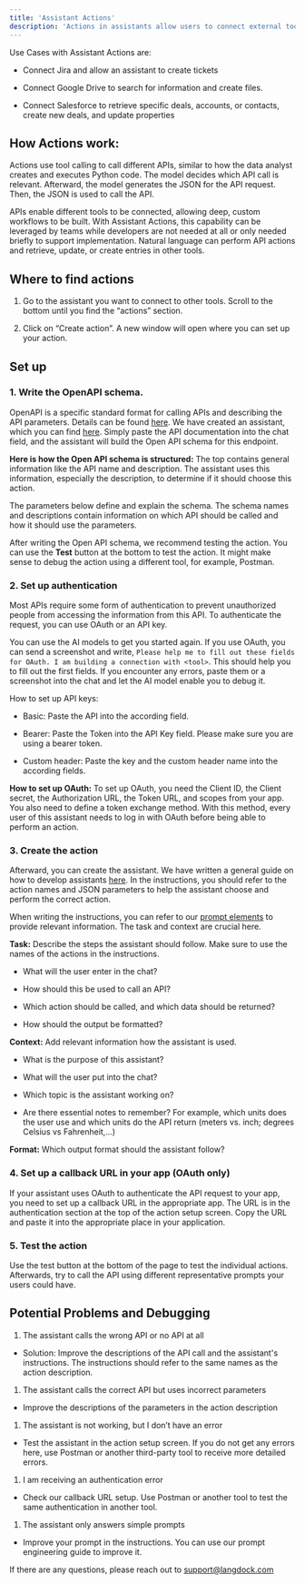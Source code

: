 ```yaml
---
title: 'Assistant Actions'
description: 'Actions in assistants allow users to connect external tools and perform API calls to retrieve information and send requests. This can be used to create entries in other tools.'
---
```


Use Cases with Assistant Actions are:

* Connect Jira and allow an assistant to create tickets

* Connect Google Drive to search for information and create files.

* Connect Salesforce to retrieve specific deals, accounts, or contacts, create new deals, and update properties

## How Actions work:

Actions use tool calling to call different APIs, similar to how the data analyst creates and executes Python code. The model decides which API call is relevant. Afterward, the model generates the JSON for the API request. Then, the JSON is used to call the API.

APIs enable different tools to be connected, allowing deep, custom workflows to be built. With Assistant Actions, this capability can be leveraged by teams while developers are not needed at all or only needed briefly to support implementation. Natural language can perform API actions and retrieve, update, or create entries in other tools.

## Where to find actions

1. Go to the assistant you want to connect to other tools. Scroll to the bottom until you find the “actions” section.

2. Click on “Create action”. A new window will open where you can set up your action.

## Set up

### 1. Write the OpenAPI schema.

OpenAPI is a specific standard format for calling APIs and describing the API parameters. Details can be found [here](https://swagger.io/specification/).
We have created an assistant, which you can find [here](https://docs.langdock.com/resources/actions-assistant). Simply paste the API documentation into the chat field, and the assistant will build the Open API schema for this endpoint.

**Here is how the Open API schema is structured:**
The top contains general information like the API name and description. The assistant uses this information, especially the description, to determine if it should choose this action.

The parameters below define and explain the schema. The schema names and descriptions contain information on which API should be called and how it should use the parameters.

After writing the Open API schema, we recommend testing the action. You can use the **Test** button at the bottom to test the action. It might make sense to debug the action using a different tool, for example, Postman.

### 2. Set up authentication

Most APIs require some form of authentication to prevent unauthorized people from accessing the information from this API. To authenticate the request, you can use OAuth or an API key.

You can use the AI models to get you started again. If you use OAuth, you can send a screenshot and write, `Please help me to fill out these fields for OAuth. I am building a connection with <tool>`. This should help you to fill out the first fields. If you encounter any errors, paste them or a screenshot into the chat and let the AI model enable you to debug it.

How to set up API keys:

* Basic: Paste the API into the according field.

* Bearer: Paste the Token into the API Key field. Please make sure you are using a bearer token.

* Custom header: Paste the key and the custom header name into the according fields.

**How to set up OAuth:**
To set up OAuth, you need the Client ID, the Client secret, the Authorization URL, the Token URL, and scopes from your app. You also need to define a token exchange method. With this method, every user of this assistant needs to log in with OAuth before being able to perform an action.

### 3. Create the action

Afterward, you can create the assistant. We have written a general guide on how to develop assistants [here](https://docs.langdock.com/resources/assistant-creation). In the instructions, you should refer to the action names and JSON parameters to help the assistant choose and perform the correct action.

When writing the instructions, you can refer to our [prompt elements](https://docs.langdock.com/resources/prompt-elements) to provide relevant information. The task and context are crucial here.

**Task:** Describe the steps the assistant should follow. Make sure to use the names of the actions in the instructions.

* What will the user enter in the chat?

* How should this be used to call an API?

* Which action should be called, and which data should be returned?

* How should the output be formatted?

**Context:** Add relevant information how the assistant is used.

* What is the purpose of this assistant?

* What will the user put into the chat?

* Which topic is the assistant working on?

* Are there essential notes to remember? For example, which units does the user use and which units do the API return (meters vs. inch; degrees Celsius vs Fahrenheit,...)

**Format:** Which output format should the assistant follow?

### 4. Set up a callback URL in your app (OAuth only)

If your assistant uses OAuth to authenticate the API request to your app, you need to set up a callback URL in the appropriate app. The URL is in the authentication section at the top of the action setup screen. Copy the URL and paste it into the appropriate place in your application.

### 5. Test the action

Use the test button at the bottom of the page to test the individual actions. Afterwards, try to call the API using different representative prompts your users could have.

## Potential Problems and Debugging

1. The assistant calls the wrong API or no API at all

* Solution: Improve the descriptions of the API call and the assistant's instructions. The instructions should refer to the same names as the action description.

1. The assistant calls the correct API but uses incorrect parameters

* Improve the descriptions of the parameters in the action description

1. The assistant is not working, but I don’t have an error

* Test the assistant in the action setup screen. If you do not get any errors here, use Postman or another third-party tool to receive more detailed errors.

1. I am receiving an authentication error

* Check our callback URL setup. Use Postman or another tool to test the same authentication in another tool.

1. The assistant only answers simple prompts

* Improve your prompt in the instructions. You can use our prompt engineering guide to improve it.

If there are any questions, please reach out to [support@langdock.com](mailto:support@langdock.com)